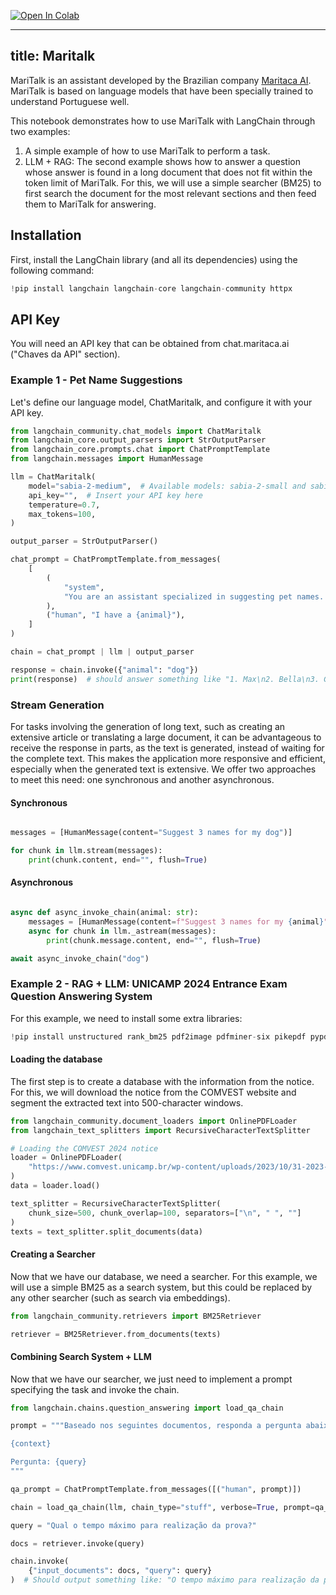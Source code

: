 <a href="https://colab.research.google.com/github/langchain-ai/langchain/blob/master/docs/docs/integrations/chat/maritalk.ipynb" target="_parent"><img src="https://colab.research.google.com/assets/colab-badge.svg" alt="Open In Colab"/></a>

---

title: Maritalk
---

MariTalk is an assistant developed by the Brazilian company [Maritaca AI](https://www.maritaca.ai).
MariTalk is based on language models that have been specially trained to understand Portuguese well.

This notebook demonstrates how to use MariTalk with LangChain through two examples:

1. A simple example of how to use MariTalk to perform a task.
2. LLM + RAG: The second example shows how to answer a question whose answer is found in a long document that does not fit within the token limit of MariTalk. For this, we will use a simple searcher (BM25) to first search the document for the most relevant sections and then feed them to MariTalk for answering.

## Installation

First, install the LangChain library (and all its dependencies) using the following command:

```python
!pip install langchain langchain-core langchain-community httpx
```

## API Key

You will need an API key that can be obtained from chat.maritaca.ai ("Chaves da API" section).

### Example 1 - Pet Name Suggestions

Let's define our language model, ChatMaritalk, and configure it with your API key.

```python
from langchain_community.chat_models import ChatMaritalk
from langchain_core.output_parsers import StrOutputParser
from langchain_core.prompts.chat import ChatPromptTemplate
from langchain.messages import HumanMessage

llm = ChatMaritalk(
    model="sabia-2-medium",  # Available models: sabia-2-small and sabia-2-medium
    api_key="",  # Insert your API key here
    temperature=0.7,
    max_tokens=100,
)

output_parser = StrOutputParser()

chat_prompt = ChatPromptTemplate.from_messages(
    [
        (
            "system",
            "You are an assistant specialized in suggesting pet names. Given the animal, you must suggest 4 names.",
        ),
        ("human", "I have a {animal}"),
    ]
)

chain = chat_prompt | llm | output_parser

response = chain.invoke({"animal": "dog"})
print(response)  # should answer something like "1. Max\n2. Bella\n3. Charlie\n4. Rocky"
```

### Stream Generation

For tasks involving the generation of long text, such as creating an extensive article or translating a large document, it can be advantageous to receive the response in parts, as the text is generated, instead of waiting for the complete text. This makes the application more responsive and efficient, especially when the generated text is extensive. We offer two approaches to meet this need: one synchronous and another asynchronous.

#### Synchronous

```python

messages = [HumanMessage(content="Suggest 3 names for my dog")]

for chunk in llm.stream(messages):
    print(chunk.content, end="", flush=True)
```

#### Asynchronous

```python

async def async_invoke_chain(animal: str):
    messages = [HumanMessage(content=f"Suggest 3 names for my {animal}")]
    async for chunk in llm._astream(messages):
        print(chunk.message.content, end="", flush=True)

await async_invoke_chain("dog")
```

### Example 2 - RAG + LLM: UNICAMP 2024 Entrance Exam Question Answering System

For this example, we need to install some extra libraries:

```python
!pip install unstructured rank_bm25 pdf2image pdfminer-six pikepdf pypdf unstructured_inference fastapi kaleido uvicorn "pillow<10.1.0" pillow_heif -q
```

#### Loading the database

The first step is to create a database with the information from the notice. For this, we will download the notice from the COMVEST website and segment the extracted text into 500-character windows.

```python
from langchain_community.document_loaders import OnlinePDFLoader
from langchain_text_splitters import RecursiveCharacterTextSplitter

# Loading the COMVEST 2024 notice
loader = OnlinePDFLoader(
    "https://www.comvest.unicamp.br/wp-content/uploads/2023/10/31-2023-Dispoe-sobre-o-Vestibular-Unicamp-2024_com-retificacao.pdf"
)
data = loader.load()

text_splitter = RecursiveCharacterTextSplitter(
    chunk_size=500, chunk_overlap=100, separators=["\n", " ", ""]
)
texts = text_splitter.split_documents(data)
```

#### Creating a Searcher

Now that we have our database, we need a searcher. For this example, we will use a simple BM25 as a search system, but this could be replaced by any other searcher (such as search via embeddings).

```python
from langchain_community.retrievers import BM25Retriever

retriever = BM25Retriever.from_documents(texts)
```

#### Combining Search System + LLM

Now that we have our searcher, we just need to implement a prompt specifying the task and invoke the chain.

```python
from langchain.chains.question_answering import load_qa_chain

prompt = """Baseado nos seguintes documentos, responda a pergunta abaixo.

{context}

Pergunta: {query}
"""

qa_prompt = ChatPromptTemplate.from_messages([("human", prompt)])

chain = load_qa_chain(llm, chain_type="stuff", verbose=True, prompt=qa_prompt)

query = "Qual o tempo máximo para realização da prova?"

docs = retriever.invoke(query)

chain.invoke(
    {"input_documents": docs, "query": query}
)  # Should output something like: "O tempo máximo para realização da prova é de 5 horas."
```
